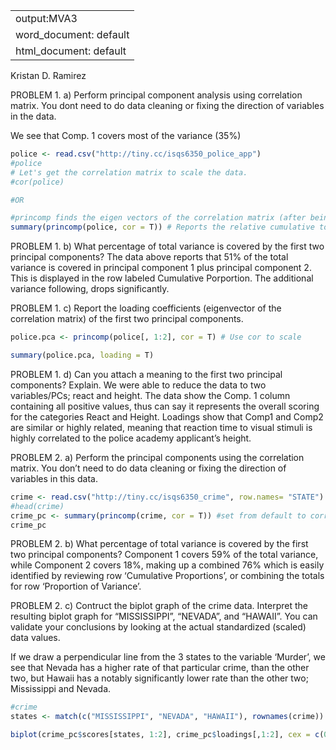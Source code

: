 

---
output:MVA3
  word_document: default
  html_document: default
---
Kristan D. Ramirez
 

PROBLEM 1.
a) Perform principal component analysis using correlation matrix. You dont need to 
do data cleaning or fixing the direction of variables in the data. 

We see that Comp. 1 covers most of the variance (35%)
```r
police <- read.csv("http://tiny.cc/isqs6350_police_app")
#police
# Let's get the correlation matrix to scale the data.
#cor(police)

#OR

#princomp finds the eigen vectors of the correlation matrix (after being switched from it's default of cov)
summary(princomp(police, cor = T)) # Reports the relative cumulative total variances. 


```
PROBLEM 1.
b) What percentage of total variance is covered by the first two principal components? The data above reports that
51% of the total variance is covered in principal component 1 plus principal component 2. This is displayed in
the row labeled Cumulative Porportion. The additional variance following, drops significantly. 



PROBLEM 1. 
c) Report the loading coefficients (eigenvector of the correlation matrix) of the first two principal components.
```r

police.pca <- princomp(police[, 1:2], cor = T) # Use cor to scale

summary(police.pca, loading = T)


```
PROBLEM 1. 
d) Can you attach a meaning to the first two principal components? Explain.
We were able to reduce the data to two variables/PCs; react and height. 
The data show the Comp. 1 column containing all positive values, thus can say it represents the overall scoring
for the categories React and Height. Loadings show that Comp1 and Comp2 are similar or highly related, meaning
that reaction time to visual stimuli is highly correlated to the police academy applicant's height. 



PROBLEM 2.
a) Perform the principal components using the correlation matrix. You don't need to do data cleaning or fixing the direction of variables in this data.

```r
crime <- read.csv("http://tiny.cc/isqs6350_crime", row.names= "STATE")
#head(crime)
crime_pc <- summary(princomp(crime, cor = T)) #set from default to correlation.
crime_pc

```

PROBLEM 2.
b) What percentage of total variance is covered by the first two principal components?
Component 1 covers 59% of the total variance, while Component 2 covers 18%, making up a combined 76%
which is easily identified by reviewing row 'Cumulative Proportions', or combining the totals for row 'Proportion
of Variance'.  

PROBLEM 2. 
c) Contruct the biplot graph of the crime data. Interpret the resulting biplot graph
for "MISSISSIPPI", "NEVADA", and "HAWAII". You can validate your conclusions by looking at the actual standardized (scaled) data values. 

If we draw a perpendicular line from the 3 states to the variable 'Murder', we see that Nevada has a 
higher rate of that particular crime, than the other two, but Hawaii has a notably significantly lower rate than 
the other two; Mississippi and Nevada. 


```r
#crime
states <- match(c("MISSISSIPPI", "NEVADA", "HAWAII"), rownames(crime))

biplot(crime_pc$scores[states, 1:2], crime_pc$loadings[,1:2], cex = c(0.6,.4))

```
